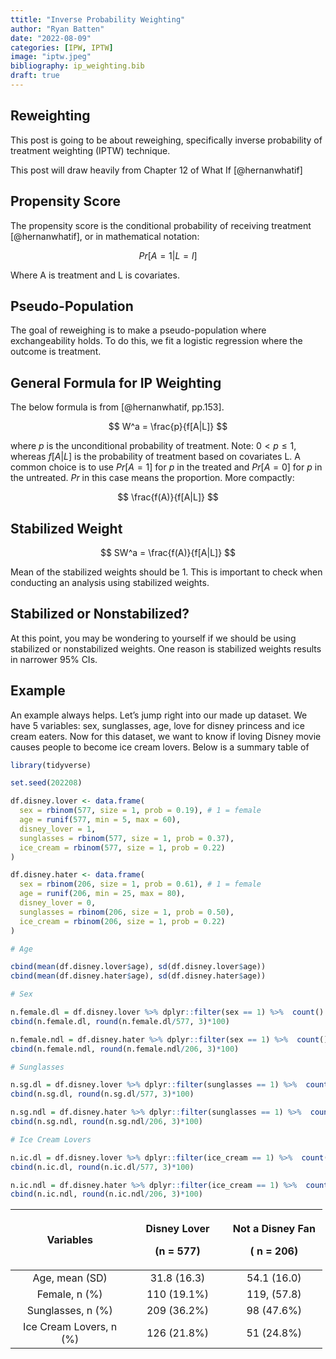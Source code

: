 ```yaml
---
ttitle: "Inverse Probability Weighting"
author: "Ryan Batten"
date: "2022-08-09"
categories: [IPW, IPTW]
image: "iptw.jpeg"
bibliography: ip_weighting.bib
draft: true
---
```


## Reweighting

This post is going to be about reweighing, specifically inverse probability of treatment weighting (IPTW) technique.

::: callout-note
This post will draw heavily from Chapter 12 of What If [@hernanwhatif]
:::

## Propensity Score

The propensity score is the conditional probability of receiving treatment [@hernanwhatif], or in mathematical notation:

$$
Pr[A = 1| L = l]
$$

Where A is treatment and L is covariates.

## Pseudo-Population

The goal of reweighing is to make a pseudo-population where exchangeability holds. To do this, we fit a logistic regression where the outcome is treatment.

## General Formula for IP Weighting

The below formula is from [@hernanwhatif, pp.153].

$$
W^a = \frac{p}{f[A|L]}
$$

where $p$ is the unconditional probability of treatment. Note: $0< p \leq 1$, whereas $f[A|L]$ is the probability of treatment based on covariates L. A common choice is to use $Pr[A = 1]$ for $p$ in the treated and $Pr[A=0]$ for $p$ in the untreated. $Pr$ in this case means the proportion. More compactly:

$$
\frac{f(A)}{f[A|L]}
$$

## Stabilized Weight

$$
SW^a = \frac{f(A)}{f[A|L]}
$$

Mean of the stabilized weights should be 1. This is important to check when conducting an analysis using stabilized weights.

## Stabilized or Nonstabilized? 

At this point, you may be wondering to yourself if we should be using stabilized or nonstabilized weights. One reason is stabilized weights results in narrower 95% CIs.

## Example

An example always helps. Let's jump right into our made up dataset. We have 5 variables: sex, sunglasses, age, love for disney princess and ice cream eaters. Now for this dataset, we want to know if loving Disney movie causes people to become ice cream lovers. Below is a summary table of

```r

library(tidyverse)

set.seed(202208)

df.disney.lover <- data.frame(
  sex = rbinom(577, size = 1, prob = 0.19), # 1 = female
  age = runif(577, min = 5, max = 60),
  disney_lover = 1,
  sunglasses = rbinom(577, size = 1, prob = 0.37),
  ice_cream = rbinom(577, size = 1, prob = 0.22)
)

df.disney.hater <- data.frame(
  sex = rbinom(206, size = 1, prob = 0.61), # 1 = female
  age = runif(206, min = 25, max = 80),
  disney_lover = 0,
  sunglasses = rbinom(206, size = 1, prob = 0.50),
  ice_cream = rbinom(206, size = 1, prob = 0.22)
)

# Age

cbind(mean(df.disney.lover$age), sd(df.disney.lover$age))
cbind(mean(df.disney.hater$age), sd(df.disney.hater$age))

# Sex

n.female.dl = df.disney.lover %>% dplyr::filter(sex == 1) %>%  count()
cbind(n.female.dl, round(n.female.dl/577, 3)*100)

n.female.ndl = df.disney.hater %>% dplyr::filter(sex == 1) %>%  count()
cbind(n.female.ndl, round(n.female.ndl/206, 3)*100)

# Sunglasses

n.sg.dl = df.disney.lover %>% dplyr::filter(sunglasses == 1) %>%  count()
cbind(n.sg.dl, round(n.sg.dl/577, 3)*100)

n.sg.ndl = df.disney.hater %>% dplyr::filter(sunglasses == 1) %>%  count()
cbind(n.sg.ndl, round(n.sg.ndl/206, 3)*100)

# Ice Cream Lovers

n.ic.dl = df.disney.lover %>% dplyr::filter(ice_cream == 1) %>%  count()
cbind(n.ic.dl, round(n.ic.dl/577, 3)*100)

n.ic.ndl = df.disney.hater %>% dplyr::filter(ice_cream == 1) %>%  count()
cbind(n.ic.ndl, round(n.ic.ndl/206, 3)*100)

```

+--------------------------+---------------------+---------------------+
| Variables                | Disney Lover        | Not a Disney Fan    |
|                          |                     |                     |
|                          | (n = 577)           | ( n = 206)          |
+:========================:+:===================:+:===================:+
| Age, mean (SD)           | 31.8 (16.3)         | 54.1 (16.0)         |
+--------------------------+---------------------+---------------------+
| Female, n (%)            | 110 (19.1%)         | 119, (57.8)         |
+--------------------------+---------------------+---------------------+
| Sunglasses, n (%)        | 209 (36.2%)         | 98 (47.6%)          |
+--------------------------+---------------------+---------------------+
| Ice Cream Lovers, n (%)  | 126 (21.8%)         | 51 (24.8%)          |
+--------------------------+---------------------+---------------------+
